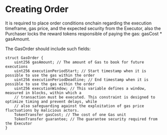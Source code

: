 # Creating Order

It is required to place order conditions onchain regarding the execution timeframe, gas price, and the expected security from the Executor, also the Purchaser locks the reward tokens responsible of paying the gas: gasCost * gasAmount.

The GasOrder should include such fields:

```solidity
struct GasOrder {
    uint256 gasAmount; // The amount of Gas to book for future executions
    uint256 executionPeriodStart; // Start timestamp when it is possible to use the gas within the order
    uint256 executionPeriodDeadline; // End timestamp when it is possible to use the gas within the order
    uint256 executionWindow; // This variable defines a window, measured in blocks, within which a
    // transaction must be executed. This constraint is designed to optimize timing and prevent delays, while 
    // also safeguarding against the exploitation of gas price fluctuations by malicious actors.
    TokenTransfer gasCost; // The cost of one Gas unit
    TokenTransfer guarantee; // The guarantee security required from the Executor
}
```